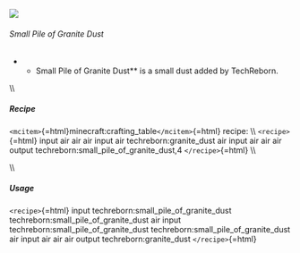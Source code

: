 ![](/mods/techreborn/small_pile_of_granite_dust.png)

###### Small Pile of Granite Dust

-   -   Small Pile of Granite Dust** is a small dust added by
        TechReborn.

\\\\

##### Recipe

`<mcitem>`{=html}minecraft:crafting_table`</mcitem>`{=html} recipe: \\\\
`<recipe>`{=html} input air air air input air techreborn:granite_dust
air input air air air output techreborn:small_pile_of_granite_dust,4
`</recipe>`{=html} \\\\

\\\\

##### Usage

`<recipe>`{=html} input techreborn:small_pile_of_granite_dust
techreborn:small_pile_of_granite_dust air input
techreborn:small_pile_of_granite_dust
techreborn:small_pile_of_granite_dust air input air air air output
techreborn:granite_dust `</recipe>`{=html}
